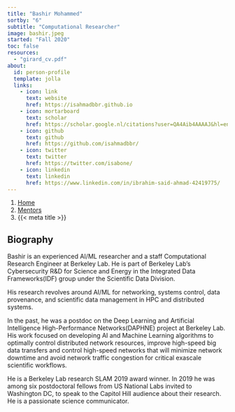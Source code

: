 ```yaml
---
title: "Bashir Mohammed"
sortby: "6"
subtitle: "Computational Researcher"
image: bashir.jpeg
started: "Fall 2020"
toc: false
resources: 
  - "girard_cv.pdf"
about:
  id: person-profile
  template: jolla
  links:
    - icon: link
      text: website
      href: https://isahmadbbr.github.io
    - icon: mortarboard
      text: scholar
      href: https://scholar.google.nl/citations?user=QA4Aib4AAAAJ&hl=en
    - icon: github
      text: github
      href: https://github.com/isahmadbbr/
    - icon: twitter
      text: twitter
      href: https://twitter.com/isabone/
    - icon: linkedin
      text: linkedin
      href: https://www.linkedin.com/in/ibrahim-said-ahmad-42419775/
---
```


```{=html}
<nav aria-label="breadcrumb">
  <ol class="breadcrumb">
    <li class="breadcrumb-item"><a href="../../index.html">Home</a></li>
    <li class="breadcrumb-item"><a href="../../mentors.html">Mentors</a></li>
    <li class="breadcrumb-item active" aria-current="page">{{< meta title >}}</li>
  </ol>
</nav>
```

:::{#person-profile}
:::

## Biography
Bashir is an experienced AI/ML researcher and a staff Computational Research Engineer at Berkeley Lab. He is part of Berkeley Lab's Cybersecurity R&D for Science and Energy in the Integrated Data Frameworks(IDF) group under the Scientific Data Division.

His research revolves around AI/ML for networking, systems control, data provenance, and scientific data management in HPC and distributed systems.

In the past, he was a postdoc on the Deep Learning and Artificial Intelligence High-Performance Networks(DAPHNE) project at Berkeley Lab. His work focused on developing AI and Machine Learning algorithms to optimally control distributed network resources, improve high-speed big data transfers and control high-speed networks that will minimize network downtime and avoid network traffic congestion for critical exascale scientific workflows.

He is a Berkeley Lab research SLAM 2019 award winner. In 2019 he was among six postdoctoral fellows from US National Labs invited to Washington DC, to speak to the Capitol Hill audience about their research. He is a passionate science communicator.
